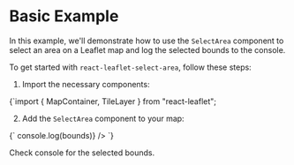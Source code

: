 
# Basic Example

In this example, we'll demonstrate how to use the `SelectArea` component to select an area on a Leaflet map and log the selected bounds to the console.

To get started with `react-leaflet-select-area`, follow these steps:

1. Import the necessary components:

<CodeBlock language="javascript">
{`import { MapContainer, TileLayer } from "react-leaflet";
</CodeBlock>

2. Add the `SelectArea` component to your map:

<CodeBlock language="javascript" highlightedLines="11">
{`<MapContainer
      center={[51.505, -0.09]}
      zoom={13}
      className="h-full w-full"
      zoomControl={false}
    >
      <TileLayer
        url="https://{s}.tile.openstreetmap.org/{z}/{x}/{y}.png"
        attribution='&copy; <a href="https://www.openstreetmap.org/copyright">OpenStreetMap</a> contributors'
      />
      <SelectArea onBoundsChange={(bounds) => console.log(bounds)} />
</MapContainer>`}
</CodeBlock>

Check console for the selected bounds.
    